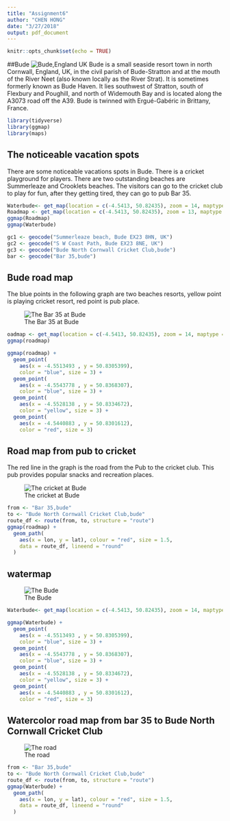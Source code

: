 ```yaml
---
title: "Assignment6"
author: "CHEN HONG"
date: "3/27/2018"
output: pdf_document
---
```


```r
knitr::opts_chunk$set(echo = TRUE)
```
##Bude
![Bude,England UK](Extra-Large.jpg)
Bude is a small seaside resort town in north Cornwall, England, UK, in the civil parish of Bude-Stratton and at the mouth of the River Neet (also known locally as the River Strat). It is sometimes formerly known as Bude Haven. It lies southwest of Stratton, south of Flexbury and Poughill, and north of Widemouth Bay and is located along the A3073 road off the A39. Bude is twinned with Ergué-Gabéric in Brittany, France.




```r
library(tidyverse)
library(ggmap)
library(maps)
```

## The noticeable vacation spots 
There are some noticeable vacations spots in Bude. There is a cricket playground for players. There are two outstanding beaches are Summerleaze and Crooklets beaches. The visitors can go to the cricket club to play for fun, after they getting tired, they can go to pub Bar 35.



```r

Waterbude<- get_map(location = c(-4.5413, 50.82435), zoom = 14, maptype = "watercolor")
Roadmap <- get_map(location = c(-4.5413, 50.82435), zoom = 13, maptype = "roadmap")
ggmap(Roadmap)
ggmap(Waterbude)

gc1 <- geocode("Summerleaze beach, Bude EX23 8HN, UK")
gc2 <- geocode("S W Coast Path, Bude EX23 8NE, UK")
gc3 <- geocode("Bude North Cornwall Cricket Club,bude")
bar <- geocode("Bar 35,bude")
```

\newpage

## Bude road map
The blue points in the following graph are two beaches resorts, yellow point is playing cricket resort, red point is pub place. 

![The Bar 35 at Bude](0.jpg )

```r
oadmap <- get_map(location = c(-4.5413, 50.82435), zoom = 14, maptype = "roadmap")
ggmap(roadmap)

ggmap(roadmap) +
  geom_point(
    aes(x = -4.5513493 , y = 50.8305399),
    color = "blue", size = 3) +
  geom_point(
    aes(x = -4.5543778 , y = 50.8368307),
    color = "blue", size = 3) +
  geom_point(
    aes(x = -4.5528138 , y = 50.8334672),
    color = "yellow", size = 3) +
  geom_point(
    aes(x = -4.5440883 , y = 50.8301612),
    color = "red", size = 3)

```

\newpage


## Road map from pub to cricket
The red line in the graph is the road from the Pub to the cricket club. This pub provides popular snacks  and recreation places. 

![The cricket at Bude](budec.jpg )


```r
from <- "Bar 35,bude"
to <- "Bude North Cornwall Cricket Club,bude"
route_df <- route(from, to, structure = "route")
ggmap(roadmap) +  
  geom_path(
    aes(x = lon, y = lat), colour = "red", size = 1.5,
    data = route_df, lineend = "round"
  )
```

## watermap 

![The Bude](map_budelores.jpg )

```r
Waterbude<- get_map(location = c(-4.5413, 50.82435), zoom = 14, maptype = "watercolor")

ggmap(Waterbude) +
  geom_point(
    aes(x = -4.5513493 , y = 50.8305399),
    color = "blue", size = 3) +
  geom_point(
    aes(x = -4.5543778 , y = 50.8368307),
    color = "blue", size = 3) +
  geom_point(
    aes(x = -4.5528138 , y = 50.8334672),
    color = "yellow", size = 3) +
  geom_point(
    aes(x = -4.5440883 , y = 50.8301612),
    color = "red", size = 3)

```

## Watercolor road map from bar 35 to Bude North Cornwall Cricket Club

![The road](42212062d2dbf181dc1b1eaa160dce53.jpg )
```r

from <- "Bar 35,bude"
to <- "Bude North Cornwall Cricket Club,bude"
route_df <- route(from, to, structure = "route")
ggmap(Waterbude) +  
  geom_path(
    aes(x = lon, y = lat), colour = "red", size = 1.5,
    data = route_df, lineend = "round"
  )
    

```

